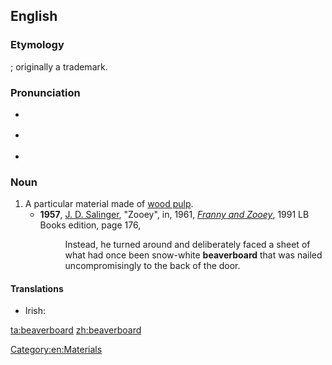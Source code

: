 ==English==
{{wikipedia}}

===Etymology===
{{compound|beaver|board|lang=en}}; originally a trademark.

===Pronunciation===
* {{a|GenAm}} {{IPA|/ˈbivɚˌbɔɹd/|/-ˌboɹd/|lang=en}}
* {{a|RP}} {{IPA|/ˈbiːvəˌbɔːd/|lang=en}}
* {{hyphenation|bea|ver|board|lang=en}}

===Noun===
{{en-noun|-|s}}

# A particular material made of [[wood pulp]].
#* '''1957''', [[w:J. D. Salinger|J. D. Salinger]], "Zooey", in, 1961, ''[[w:Franny and Zooey|Franny and Zooey]]'', 1991 LB Books edition, page 176,
#*: Instead, he turned around and deliberately faced a sheet of what had once been snow-white '''beaverboard''' that was nailed uncompromisingly to the back of the door.

====Translations====
{{trans-top|a particular material made of wood pulp}}
* Irish: {{t|ga|béabharchlár|m}}
{{trans-mid}}
{{trans-bottom}}

[[Category:en:Materials]]

[[ta:beaverboard]]
[[zh:beaverboard]]